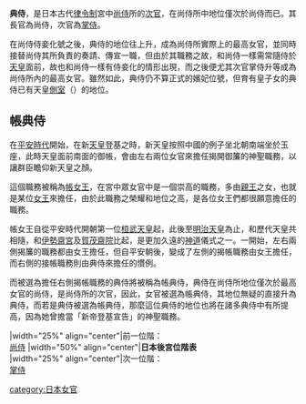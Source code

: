 '''典侍'''，是日本古代[[律令制|律令制]]宮中[[尚侍|尚侍]]所的[[次官|次官]]，在尚侍所中地位僅次於尚侍而已。其長官為尚侍，次官為[[掌侍|掌侍]]。

在尚侍侍妾化號之後，典侍的地位往上升，成為尚侍所實際上的最高女官，並同時接替尚侍其所負責的奏請、傳宣一職，但由於其職務之故，和尚侍一樣需常隨侍於[[天皇|天皇]]面前，故也和尚侍一樣有侍妾化的情形出現，而之後便尤其次官掌侍升等成為尚侍所內的最高女官。雖然如此，典侍仍不算正式的嬪妃位號，但育有皇子女的典侍已有天皇[[側室|側室]]（{{link-ja|御息所|御息所}}）的地位。

== 帳典侍 ==

在[[平安時代|平安時代]]開始，在新[[天皇|天皇]]登基之時，新天皇按照中國的例子坐北朝南端坐於玉座，此時天皇面前南面的御帳，會由左右兩位女官來擔任揭開御簾的神聖職務，以讓群臣瞻仰新天皇之顏。

這個職務被稱為[[帳女王|帳女王]]，在宮中眾女官中是一個崇高的職務，多由[[親王|親王]]之女，也就是某位[[女王|女王]]來擔任，由於此職務之榮耀和地位之高，是各位女王們都很願意擔任的職務。

帳女王自從平安時代開朝第一位[[桓武天皇|桓武天皇]]起，此後至[[明治天皇|明治天皇]]為止，和歷代天皇共相隨，和[[伊勢國|伊勢]][[齋宮|齋宮]]及[[賀茂|賀茂]][[齋院|齋院]]比起，是更加久遠的[[神道|神道]]儀式之一。一開始，左右兩側揭簾的職務都由女王擔任，但自平安朝後，變成了左側的揭帳職務由女王擔任，而右側的接帳職務則由典侍來擔任的慣例。

而被選為擔任右側揭帳職務的典侍將被稱為帳典侍，典侍在尚侍所地位僅次於最高女官的尚侍，是尚侍所的次官，因此，女官被選為帳典侍，其地位無疑的直接升為典侍，而若是典侍被選為帳典侍，那麼這位典侍的地位也將在諸多典侍中有所提高，因為她曾擔當「新帝登基宣告」的神聖職務。

{{start box}}
|width="25%" align="center"|前一位階：<br>[[尚侍|尚侍]]
|width="50%" align="center"|'''日本後宮位階表'''<br>
|width="25%" align="center"|次一位階：<br>[[掌侍|掌侍]]
{{end box}}


[[category:日本女官|category:日本女官]]